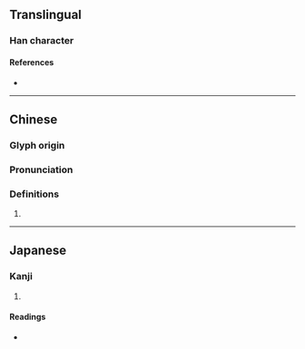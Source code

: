 {{character info/new}}
==Translingual==

===Han character===
{{Han char|rn=82|rad=毛|as=09|sn=13|four=82214|canj=ONHQU|ids=⿰俞毛}}

====References====
* {{Han ref|kx=0594.380|dkj=16896|dj=0986.310|hdz=32002.060|uh=6BF9|ud=27641|bh=DE40|bd=56896}}

----

==Chinese==
{{zh-forms|alt=毺-ancient}}

===Glyph origin===
{{Han etym}}

===Pronunciation===
{{zh-pron
|m=毹
|c=syu1,jyu4
|mc=y
|oc=y
|ma=
|cat=n
}}

===Definitions===
{{zh-hanzi}}

# {{zh-only|氍毹}}
----

==Japanese==

===Kanji===
{{ja-kanji|grade=|rs=毛09}}

# {{defn|lang=ja|sort=毛09}}

====Readings====
* {{ja-readings|on=[[ゆ]] (yu), [[す]] (su), [[じゅ]] (ju)|kun=[[けむしろ]] (kemushiro)}}